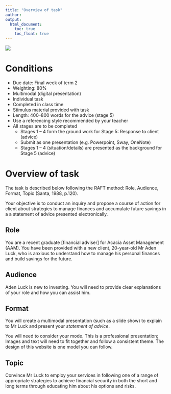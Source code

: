 ```yaml
---
title: "Overview of task"
author:  
output:
  html_document:
    toc: true
    toc_float: true
---
```

<div style="position: relative; bottom: 0; left: 0; width: 30%;">
  ![](images/AscLogo.png) 
</div>   




# Conditions 

* Due date: Final week of term 2
* Weighting: 80% 
* Multimodal (digital presentation)
* Individual task  
* Completed in class time
* Stimulus material provided with task
* Length: 400–800 words for the advice (stage 5)  
* Use a referencing style recommended by your teacher 
* All stages are to be completed  
    + Stages 1 – 4 form the ground work for Stage 5: Response to client (advice)  
    + Submit as one presentation (e.g. Powerpoint, Sway, OneNote) 
    + Stages 1 – 4 (situation/details) are presented as the background for Stage 5 (advice)

# Overview of task

The task is described below following the RAFT method: Role, Audience, Format, Topic (Santa, 1988, p.120). 

Your objective is to conduct an inquiry and propose a course of action for client about strategies to manage finances and accumulate future savings in a a statement of advice presented electronically.

## Role 

You are a recent graduate [financial adviser] for Acacia Asset Management (AAM). You have been provided with a new client, 20-year-old Mr Aden Luck, who is anxious to understand how to manage his personal finances and build savings for the future.  
 
## Audience 

Aden Luck is new to investing. You will need to provide clear explanations of your role and how you can assist him.

## Format 

You will create a multimodal presentation (such as a slide show) to explain to Mr Luck and present your *statement of advice*. 

You will need to consider your mode. This is a professional presentation; Images and text will need to fit together and follow a consistent theme. The design of this website is one model you can follow.

## Topic

Convince Mr Luck to employ your services in following one of a range of appropriate strategies to achieve financial security in both the short and long terms through educating him about his options and risks. 



